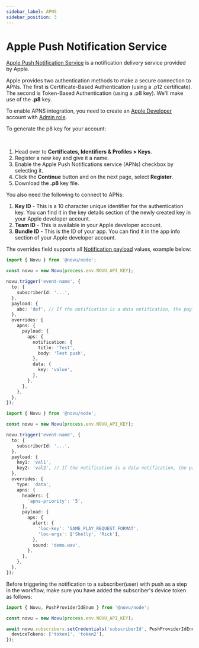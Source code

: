 ```yaml
---
sidebar_label: APNS
sidebar_position: 3
---
```



# Apple Push Notification Service

[Apple Push Notification Service](https://docs.expo.dev/push-notifications/overview/) is a notification delivery service provided by Apple.

Apple provides two authentication methods to make a secure connection to APNs. The first is Certificate-Based Authentication (using a .p12 certificate). The second is Token-Based Authentication (using a .p8 key). We'll make use of the **.p8** key.

To enable APNS integration, you need to create an [Apple Developer](https://developer.apple.com) account with [Admin role](https://appstoreconnect.apple.com/access/users).

To generate the p8 key for your account:

<br />

1. Head over to **Certificates, Identifiers & Profiles > Keys**.
2. Register a new key and give it a name.
3. Enable the Apple Push Notifications service (APNs) checkbox by selecting it.
4. Click the **Continue** button and on the next page, select **Register**.
5. Download the **.p8** key file.

You also need the following to connect to APNs:

1. **Key ID** - This is a 10 character unique identifier for the authentication key. You can find it in the key details section of the newly created key in your Apple developer account.
2. **Team ID** - This is available in your Apple developer account.
3. **Bundle ID** - This is the ID of your app. You can find it in the app info section of your Apple developer account.

The overrides field supports all [Notification payload](https://developer.apple.com/documentation/usernotifications/setting_up_a_remote_notification_server/generating_a_remote_notification?language=objc) values, example below:

<Tabs>
  <TabItem value="nodejs" label="Node.js" default>

```ts
import { Novu } from '@novu/node';

const novu = new Novu(process.env.NOVU_API_KEY);

novu.trigger('event-name', {
  to: {
    subscriberId: '...',
  },
  payload: {
    abc: 'def', // If the notification is a data notification, the payload will be sent as the data
  },
  overrides: {
    apns: {
      payload: {
        aps: {
          notification: {
            title: 'Test',
            body: 'Test push',
          },
          data: {
            key: 'value',
          },
        },
      },
    },
  },
});
```

```ts
import { Novu } from '@novu/node';

const novu = new Novu(process.env.NOVU_API_KEY);

novu.trigger('event-name', {
  to: {
    subscriberId: '...',
  },
  payload: {
    key1: 'val1',
    key2: 'val2', // If the notification is a data notification, the payload will be sent as the data
  },
  overrides: {
    type: 'data',
    apns: {
      headers: {
        'apns-priority': '5',
      },
      payload: {
        aps: {
          alert: {
            'loc-key': 'GAME_PLAY_REQUEST_FORMAT',
            'loc-args': ['Shelly', 'Rick'],
          },
          sound: 'demo.wav',
        },
      },
    },
  },
});
```

  </TabItem>
</Tabs>

Before triggering the notification to a subscriber(user) with push as a step in the workflow, make sure you have added the subscriber's device token as follows:

```typescript
import { Novu, PushProviderIdEnum } from '@novu/node';

const novu = new Novu(process.env.NOVU_API_KEY);

await novu.subscribers.setCredentials('subscriberId', PushProviderIdEnum.APNS, {
  deviceTokens: ['token1', 'token2'],
});
```
